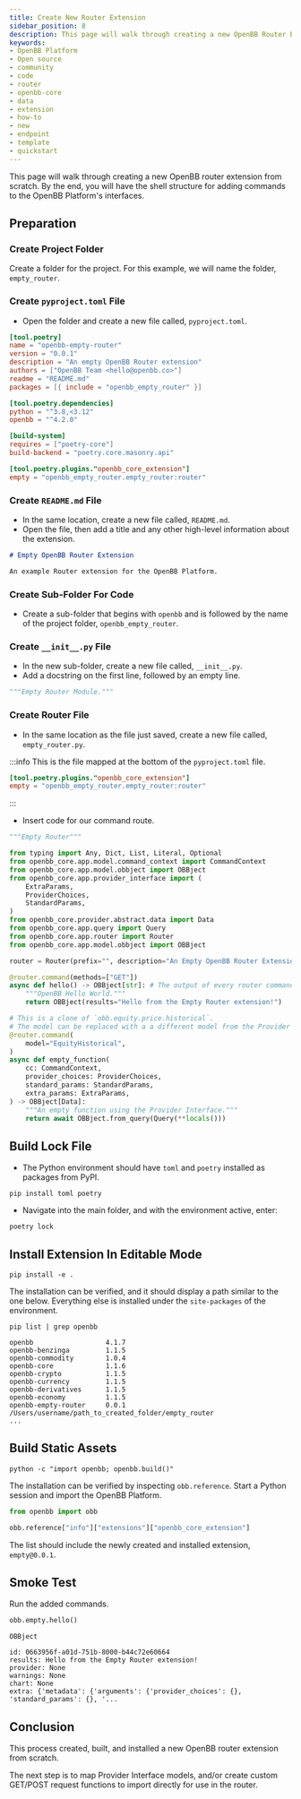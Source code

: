 ```yaml
---
title: Create New Router Extension
sidebar_position: 8
description: This page will walk through creating a new OpenBB Router Extension from scratch. By the end, you will have the code structure for a new router path and an api endpoint.
keywords:
- OpenBB Platform
- Open source
- community
- code
- router
- openbb-core
- data
- extension
- how-to
- new
- endpoint
- template
- quickstart
---
```



<HeadTitle title="Quick Start - New Provider Extension - Getting Started - Development | OpenBB Docs" />

This page will walk through creating a new OpenBB router extension from scratch. By the end, you will have the shell structure for adding commands to the OpenBB Platform's interfaces.

## Preparation

### Create Project Folder

Create a folder for the project. For this example, we will name the folder, `empty_router`.

### Create `pyproject.toml` File

- Open the folder and create a new file called, `pyproject.toml`.

```toml
[tool.poetry]
name = "openbb-empty-router"
version = "0.0.1"
description = "An empty OpenBB Router extension"
authors = ["OpenBB Team <hello@openbb.co>"]
readme = "README.md"
packages = [{ include = "openbb_empty_router" }]

[tool.poetry.dependencies]
python = "^3.8,<3.12"
openbb = "^4.2.0"

[build-system]
requires = ["poetry-core"]
build-backend = "poetry.core.masonry.api"

[tool.poetry.plugins."openbb_core_extension"]
empty = "openbb_empty_router.empty_router:router"
```

### Create `README.md` File

- In the same location, create a new file called, `README.md`.
- Open the file, then add a title and any other high-level information about the extension.

```markdown
# Empty OpenBB Router Extension

An example Router extension for the OpenBB Platform.
```

### Create Sub-Folder For Code

- Create a sub-folder that begins with `openbb` and is followed by the name of the project folder, `openbb_empty_router`.

### Create `__init__.py` File

- In the new sub-folder, create a new file called, `__init__.py`.
- Add a docstring on the first line, followed by an empty line.

```python
"""Empty Router Module."""

```

### Create Router File

- In the same location as the file just saved, create a new file called, `empty_router.py`.

:::info
This is the file mapped at the bottom of the `pyproject.toml` file.

```toml
[tool.poetry.plugins."openbb_core_extension"]
empty = "openbb_empty_router.empty_router:router"
```

:::

- Insert code for our command route.

```python
"""Empty Router"""

from typing import Any, Dict, List, Literal, Optional
from openbb_core.app.model.command_context import CommandContext
from openbb_core.app.model.obbject import OBBject
from openbb_core.app.provider_interface import (
    ExtraParams,
    ProviderChoices,
    StandardParams,
)
from openbb_core.provider.abstract.data import Data
from openbb_core.app.query import Query
from openbb_core.app.router import Router
from openbb_core.app.model.obbject import OBBject

router = Router(prefix="", description="An Empty OpenBB Router Extension.")

@router.command(methods=["GET"])
async def hello() -> OBBject[str]: # The output of every router command must be an instance of `OBBject`.
    """OpenBB Hello World."""
    return OBBject(results="Hello from the Empty Router extension!")

# This is a clone of `obb.equity.price.historical`.
# The model can be replaced with a a different model from the Provider Interface.
@router.command(
    model="EquityHistorical",
)
async def empty_function(
    cc: CommandContext,
    provider_choices: ProviderChoices,
    standard_params: StandardParams,
    extra_params: ExtraParams,
) -> OBBject[Data]:
    """An empty function using the Provider Interface."""
    return await OBBject.from_query(Query(**locals()))
```

## Build Lock File

- The Python environment should have `toml` and `poetry` installed as packages from PyPI.

```console
pip install toml poetry
```

- Navigate into the main folder, and with the environment active, enter:

```console
poetry lock
```

## Install Extension In Editable Mode

```console
pip install -e .
```

The installation can be verified, and it should display a path similar to the one below.
Everything else is installed under the `site-packages` of the environment.

```console
pip list | grep openbb
```

```console
openbb                  4.1.7
openbb-benzinga         1.1.5
openbb-commodity        1.0.4
openbb-core             1.1.6
openbb-crypto           1.1.5
openbb-currency         1.1.5
openbb-derivatives      1.1.5
openbb-economy          1.1.5
openbb-empty-router     0.0.1        /Users/username/path_to_created_folder/empty_router
...
```

## Build Static Assets

```console
python -c "import openbb; openbb.build()"
```

The installation can be verified by inspecting `obb.reference`. Start a Python session and import the OpenBB Platform.

```python
from openbb import obb

obb.reference["info"]["extensions"]["openbb_core_extension"]
```

The list should include the newly created and installed extension, `empty@0.0.1`.

## Smoke Test

Run the added commands.

```python
obb.empty.hello()
```

```console
OBBject

id: 0663956f-a01d-751b-8000-b44c72e60664
results: Hello from the Empty Router extension!
provider: None
warnings: None
chart: None
extra: {'metadata': {'arguments': {'provider_choices': {}, 'standard_params': {}, '...
```

## Conclusion

This process created, built, and installed a new OpenBB router extension from scratch.

The next step is to map Provider Interface models, and/or create custom GET/POST request functions to import directly for use in the router.
